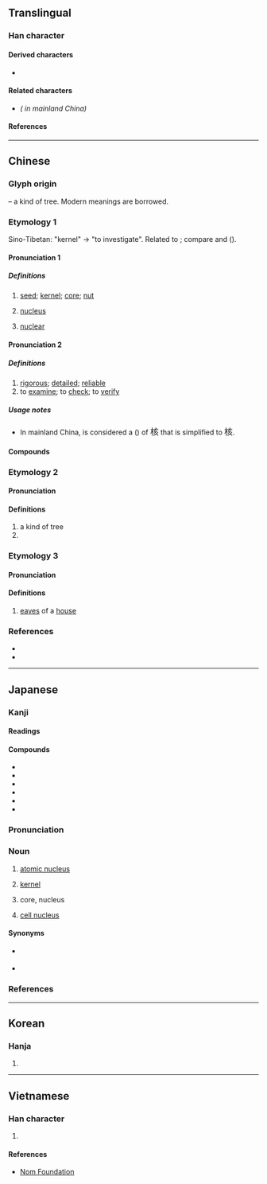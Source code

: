 {{also|覈}}
{{character info/new}}
==Translingual==

===Han character===
{{Han char|rn=75|rad=木|as=06|sn=10|four=40982|canj=DYVO|ids=⿰木亥}}

====Derived characters====
* {{l|mul|[[𫈺]]}}

====Related characters====
* {{l|mul|[[覈]]}} ''({{w|Variant Chinese character|Variant form}} in mainland China)''

====References====
{{Han ref|kx=0524.040|dkj=14743|dj=0912.070|hdz=21206.040|uh=6838}}

----

==Chinese==

===Glyph origin===
{{Han etym}}
{{Han compound|木|t1=tree|亥|ls=psc|c1=s|c2=p}} – a kind of tree. Modern meanings are borrowed.

===Etymology 1===
Sino-Tibetan: "kernel" -> "to investigate". Related to {{zh-l|骸}}; compare {{cog|bo|tr=rag}} and {{cog|mjw|rak}} ({{zh-ref|Schuessler, 2007}}).

====Pronunciation 1====
{{zh-forms|alt=𣝗}}
{{zh-pron
|m=hé,hú,2nb=colloquial variant,er=y,2er=y
|m-s=he2
|c=wat6,hat6
|c_note=wat6 - seed, kernel; hat6 - ''(physics/chemistry/biology)'' nucleus or nuclear
|h=pfs=fu̍t/het/ha̍k/he̍t
|md=hŏk
|mn=hu̍t/qz:hia̍k/tw,xm,zz:he̍k/qz,tw,xm:ha̍t
|mn_note=ha̍t - vernacular; hia̍k/he̍k/hu̍t - literary
|mn-t=hêg4
|w=5hheq,5hhueq
|mc=<!--at 𣝗-->
|oc=1,1
|cat=n,a
}}

=====Definitions=====
{{zh-hanzi}}

# [[seed]]; [[kernel]]; [[core]]; [[nut]]
# {{lb|zh|physics|chemistry|biology}} [[nucleus]]
# {{lb|zh|physics}} [[nuclear]]

====Pronunciation 2====
{{zh-forms|alt=覈}}
{{zh-pron
|m=hé
|m-s=he2
|c=hat6
|mn-t=hug8
|mc=y
|oc=1,2
|cat=v,a
}}

=====Definitions=====
{{zh-hanzi}}

# [[rigorous]]; [[detailed]]; [[reliable]]
# to [[examine]]; to [[check]]; to [[verify]]

=====Usage notes=====
* In mainland China, {{l|zh|覈}} is considered a {{w|Variant Chinese character|variant form}} ({{zh-l|異體字|tr=-}}) of <big>核</big> that is simplified to <big>核</big>.

====Compounds====
{{zh-der|剋核|卵核|原子核|反核|地下核爆|地下核試|察核|審核|山核桃|杏核兒|果核|查核|核仁|核傘|核備|核准|核分裂|核力|核化學|核半徑|核反應|核反應器|核可|核四|核型|核塵|核子|核子作用|核子分裂|核子力|核子反應|核子戰爭|核子戰略|核子武器|核子燃料|核子能|核子試爆|核子試驗|核子醫學|核子防護|核定|核實|核對|核廢料|核彈頭|核心|核心分子|核心區|核心家庭|核批|核果|核桃|核武器|核汙染|核派|核減|核潛艇|核燃料|核爆|核物理學|核發|核磁共振|核示|核算|核糖核酸|核糖體|核能|核能廢料|核能潛艇|核能發電|核能電廠|核膜|核苷|核苷酸|核蛋白|核融合|核裝置|核覆|核計|核辦|核酸|核銷|核閱|核電|核電廠|核黃疸|核黃素|桃核雕|棗核臉|殽核|煤核|熱核反應|痔核|稽核|簡核|精核|細胞核|結核|結核病|結核菌|統核|經濟核算|綜核|綜核名實|考核|肺結核|腎結核|腸結核|菌核|複核|覆核|賣李鑽核|鑒核|鑒核備查|陰核|雙核都市|非核武區|骨結核|麻核桃|核查|海核|內核|無核}}

===Etymology 2===
{{zh-forms}}

====Pronunciation====
{{zh-pron
|m=gāi
|dial=n
|cat=n
}}

====Definitions====
{{zh-hanzi}}

# a kind of tree
# {{zh-alt-form|荄}}

===Etymology 3===
{{zh-forms}}

====Pronunciation====
{{zh-pron
|m=kài
|dial=n
|cat=n
}}

====Definitions====
{{zh-hanzi}}

# [[eaves]] of a [[house]]

===References===
* {{R:twedu|A01911}}
* {{R:yue:Hanzi}}

{{zh-cat|Intermediate}}

----

==Japanese==

===Kanji===
{{ja-kanji|grade=c|rs=木06}}

====Readings====
{{ja-readings
|goon=ぎゃく
|kanon=かく
|kun=さね-
}}

====Compounds====
* {{ja-r|原%子%核|げん%し%かく|gloss=[[atomic nucleus]]}}
* {{ja-r|細%胞%核|さい%ぼう%かく|gloss=[[cell nucleus]]}}
* {{ja-r|核%実%験|かく%じっ%けん|gloss=[[nuclear]] [[test]]}}
* {{ja-r|核%兵%器|かく%へい%き|gloss=[[nuclear]] [[weapons]]}}
* {{ja-r|尾%状%核|び%じょう%かく|gloss=[[caudate nucleus]]}}
* {{ja-r|扁%桃%核|へん%とう%かく|gloss=[[amygdala]]}}

===Pronunciation===
{{ja-kanjitab|かく|yomi=o}}
{{ja-pron|yomi=kanon|かく|acc=1|acc_ref=DJR|acc2=2|acc2_ref=DJR}}

===Noun===
{{ja-noun|かく}}

# [[atomic nucleus]]
# {{lb|ja|algebra|sort=かく}} [[kernel]]
# {{lb|ja|astronomy|sort=かく}} core, nucleus
# [[cell nucleus]]

====Synonyms====
* {{sense|atomic nucleus}} {{ja-r|原%子%核|げん%し%かく}}
* {{sense|cell nucleus}} {{ja-r|細%胞%核|さい%ぼう%かく}}

===References===
<references/>

----

==Korean==

===Hanja===
{{ko-hanja|hangeul=[[핵]], [[홀]]|eumhun=|rv=haek, hol|mr=haek, hol|y=hayk, hol}}

# {{defn|lang=ko|sort=木06}}

----

==Vietnamese==

===Han character===
{{vi-hantu|rs=木06|[[hạch]]}}

# {{defn|lang=vi|sort=木06}}

====References====
* [http://nomfoundation.org/common/nom_details.php?codepoint=6838 Nom Foundation]